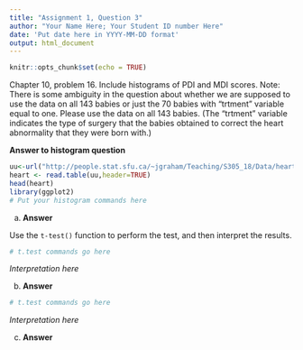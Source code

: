 ```yaml
---
title: "Assignment 1, Question 3"
author: "Your Name Here; Your Student ID number Here"
date: 'Put date here in YYYY-MM-DD format'
output: html_document
---
```


```r
knitr::opts_chunk$set(echo = TRUE)
```

Chapter 10, problem 16. 
Include histograms of PDI and MDI scores. 
Note: There is some ambiguity in the question about whether 
we are supposed to use the data on all 143 babies or just 
the 70 babies with "trtment" variable equal to one. 
Please use the data on all 143 babies. (The "trtment" 
variable indicates the type of surgery that the babies 
obtained to correct the heart abnormality that they 
were born with.)

**Answer to histogram question**

```r
uu<-url("http://people.stat.sfu.ca/~jgraham/Teaching/S305_18/Data/heart.txt")
heart <- read.table(uu,header=TRUE)
head(heart)
library(ggplot2)
# Put your histogram commands here
```

(a) 
**Answer** 

Use the `t-test()` function to perform the test,
and then interpret the results.
```r
# t.test commands go here
```

*Interpretation here*


(b) 
**Answer**

```r
# t.test commands go here
```

*Interpretation here*



(c) 
**Answer**
